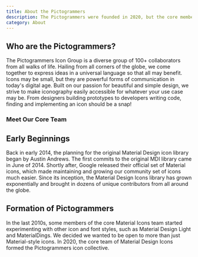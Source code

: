 ```yaml
---
title: About the Pictogrammers
description: The Pictogrammers were founded in 2020, but the core members have been making icons for the past decade.
category: About
---
```


## Who are the Pictogrammers?

The Pictogrammers Icon Group is a diverse group of 100+ collaborators from all walks of life. Hailing from all corners of the globe, we come together to express ideas in a universal language so that all may benefit. Icons may be small, but they are powerful forms of communication in today's digital age. Built on our passion for beautiful and simple design, we strive to make iconography easily accessible for whatever your use case may be. From designers building prototypes to developers writing code, finding and implementing an icon should be a snap!

### Meet Our Core Team

<Contributors view='core' />

## Early Beginnings

Back in early 2014, the planning for the original Material Design icon library began by Austin Andrews. The first commits to the original MDI library came in June of 2014. Shortly after, Google released their official set of Material icons, which made maintaining and growing our community set of icons much easier. Since its inception, the Material Design Icons library has grown exponentially and brought in dozens of unique contributors from all around the globe.

## Formation of Pictogrammers

In the last 2010s, some members of the core Material Icons team started experimenting with other icon and font styles, such as Material Design Light and MaterialDings. We decided we wanted to be open to more than just Material-style icons. In 2020, the core team of Material Design Icons formed the Pictogrammers icon collective.
